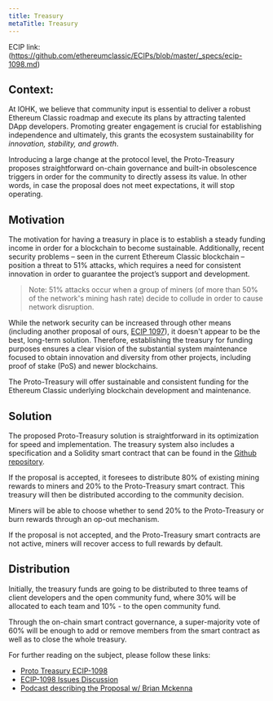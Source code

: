 ```yaml
---
title: Treasury
metaTitle: Treasury
---
```



ECIP link: (https://github.com/ethereumclassic/ECIPs/blob/master/_specs/ecip-1098.md)

## Context:

At IOHK, we believe that community input is essential to deliver a robust Ethereum Classic roadmap and execute its plans by attracting talented DApp developers. Promoting greater engagement is crucial for establishing independence and ultimately, this grants the ecosystem sustainability for *innovation, stability, and growth*.

Introducing a large change at the protocol level, the Proto-Treasury proposes straightforward on-chain governance and built-in obsolescence triggers in order for the community to directly assess its value.
In other words, in case the proposal does not meet expectations, it will stop operating. 

## Motivation

The motivation for having a treasury in place is to establish a steady funding income in order for a blockchain to become sustainable. Additionally, recent security problems – seen in the current Ethereum Classic blockchain – position a threat to 51% attacks, which requires a need for consistent innovation in order to guarantee the project’s support and development. 

> Note: 51% attacks occur when a group of miners (of more than 50% of the network's mining hash rate) decide to collude in order to cause network disruption.

While the network security can be increased through other means (including another proposal of ours, [ECIP 1097](https://ecips.ethereumclassic.org/ECIPs/ecip-1097)), it doesn't appear to be the best, long-term solution.
Therefore, establishing the treasury for funding purposes ensures a clear vision of the substantial system maintenance focused to obtain innovation and diversity from other projects, including proof of stake (PoS) and newer blockchains.

The Proto-Treasury will offer sustainable and consistent funding for the Ethereum Classic underlying blockchain development and maintenance.

## Solution

The proposed Proto-Treasury solution is straightforward in its optimization for speed and implementation. The treasury system also includes a specification and a Solidity smart contract that can be found in the [Github repository](https://github.com/input-output-hk/etc_treasury_system).

If the proposal is accepted, it foresees to distribute 80% of existing mining rewards to miners and 20% to the Proto-Treasury smart contract. This treasury will then be distributed according to the community decision.

Miners will be able to choose whether to send 20% to the Proto-Treasury or burn rewards through an op-out mechanism.

If the proposal is not accepted, and the Proto-Treasury smart contracts are not active, miners will recover access to full rewards by default.

## Distribution

Initially, the treasury funds are going to be distributed to three teams of client developers and the open community fund, where 30% will be allocated to each team and 10% - to the open community fund.

Through the on-chain smart contract governance, a super-majority vote of 60% will be enough to add or remove members from the smart contract as well as to close the whole treasury.

For further reading on the subject, please follow these links:

* [Proto Treasury ECIP-1098](https://ecips.ethereumclassic.org/ECIPs/ecip-1098)
* [ECIP-1098 Issues Discussion](https://github.com/ethereumclassic/ECIPs/issues/350)
* [Podcast describing the Proposal w/ Brian Mckenna](https://www.youtube.com/watch?v=55Quk7MDvXA)
